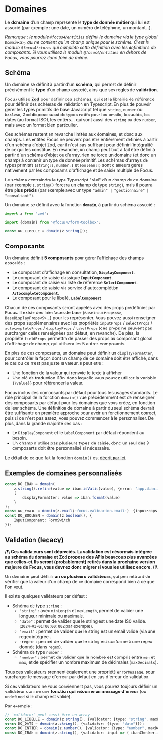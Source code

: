
<Meta title="Modèle métier/Domaines" />

# Domaines

Le **domaine** d'un champ représente le **type de donnée métier** qui lui est associé (par exemple : une date, un numéro de téléphone, un montant...).

_Remarque : le module `@focus4/entities` définit le domaine via le type global `Domain<S>`, qui ne contient qu'un champ unique pour le schéma. C'est le module `@focus4/stores` qui complète cette définition avec les définitions de composants. Si vous utilisez le module `@focus4/entities` en dehors de Focus, vous pourrez donc faire de même._

## Schéma

Un domaine se définit à partir d'un **schéma**, qui permet de définir précisément le **type** d'un champ associé, ainsi que ses règles de **validation**.

Focus utilise **[Zod](https://zod.dev/api)** pour définir ces schémas, qui est la librairie de référence pour définir des schémas de validation en Typescript. En plus de pouvoir gérer les types primitifs de base Javascript tel que `string`, `number` ou `boolean`, Zod dispose aussi de types natifs pour les emails, les uuids, les dates (au format ISO), les entiers... qui sont aussi des `string` ou des `number`, mais avec un format bien particulier.

Ces schémas restent en revanche limités aux domaines, et donc aux champs. Les entités Focus ne peuvent pas être entièrement définies à partir d'un schéma d'objet Zod, car il n'est pas suffisant pour définir l'intégralité de ce qui les constitue. En revanche, un champ peut tout à fait être défini à partir d'un schéma d'objet ou d'array, rien ne force un domaine (et donc un champ) à contenir un type de donnée primitif. Les schémas d'arrays de types primitifs (`string[]`, `number[]` et `boolean[]`) sont d'ailleurs gérés nativement par les composants d'affichage et de saisie multiple de Focus.

Le schéma contraindra le type Typescript "réel" d'un champ de ce domaine (par exemple `z.string()` forcera un champ de type `string`), mais il pourra être **plus précis** (par exemple avec un type `"admin" | "gestionnaire" | "consultant"`).

Un domaine se définit avec la fonction **`domain`**, à partir du schéma associé :

```ts
import z from "zod";

import {domain} from "@focus4/form-toolbox";

const DO_LIBELLE = domain(z.string());
```

## Composants

Un domaine définit **5 composants** pour gérer l'affichage des champs associés :

- Le composant d'affichage en consultation, **`DisplayComponent`**.
- Le composant de saisie classique **`InputComponent`**.
- Le composant de saisie via liste de réference **`SelectComponent`**.
- Le composant de saisie via service d'autocomplétion **`AutocompleteComponent`**.
- Le composant pour le libellé, **`LabelComponent`**

Chacun de ces composants seront appelés avec des props prédéfinies par Focus. Il existe des interfaces de base (`BaseInputProps<S>`, `BaseDisplayProps<S>`...) pour les représenter. Vous pouvez aussi renseigner des props supplémentaires avec les propriétés `inputProps` / `selectProps` / `autocompleteProps` / `displayProps` / `labelProps` (ces props ne peuvent pas surcharger celles renseignées par défaut, en revanche). De plus, la propriété `fieldProps` permettra de passer des props au composant global d'affichage de champ, qui utilisera les 5 autres composants.

En plus de ces composants, un domaine peut définir un `displayFormatter`, pour contrôler la façon dont un champ de ce domaine doit être affiché, dans le cas où ce n'est pas juste la valeur. Il peut être :

- Une fonction de la valeur qui renvoie le texte à afficher
- Une clé de traduction i18n, dans laquelle vous pouvez utiliser la variable `{{value}}` pour référencer la valeur.

Focus inclus des composants par défaut pour tous les usages standards. Le rôle principal de la fonction `domain()` vue précédemment est de renseigner des composants par défaut pour les domaines que vous créez, en fonction de leur schéma. Une définition de domaine à partir du seul schéma devrait être suffisante en première approche pour avoir un fonctionnement correct, puis si ce n'est pas assez, vous pouvez commencer à le personnaliser. De plus, dans la grande majorité des cas :

- Le `DisplayComponent` et le `LabelComponent` par défaut répondent au besoin.
- Un champ n'utilise pas plusieurs types de saisie, donc un seul des 3 composants doit être personnalisé si nécessaire.

Le détail de ce que fait la fonction `domain()` est [décrit par ici](/docs/docs/composants-composants-par-défaut--docs).

## Exemples de domaines personnalisés

```ts
const DO_IBAN = domain(
    z.string().refine(value => iban.isValid(value), {error: "app.iban.invalid"}),
    {
        displayFormatter: value => iban.format(value)
    }
);
const DO_EMAIL = domain(z.email("focus.validation.email"), {inputProps: {icon: "email"}});
const DO_BOOLEEN = domain(z.boolean(), {
    InputComponent: FormSwitch
});
```

## Validation (legacy)

**/!\ Ces validateurs sont dépréciés. La validation est désormais intégrée au schéma du domaine et Zod propose des APIs beaucoup plus avancées que celles-ci. Ils seront (probablement) retirés dans la prochaine version majeure de Focus, vous devriez donc migrer si vous les utilisez encore. /!\\**

Un domaine peut définir **un ou plusieurs validateurs**, qui permettront de vérifier que la valeur d'un champ de ce domaine correspond bien à ce que l'on veut.

Il existe quelques validateurs par défaut :

- Schéma de type `string` :
    - `"string"` : avec `minLength` et `maxLength`, permet de valider une longueur minimale ou maximale.
    - `"date"` : permet de valider que le string est une date ISO valide. (`2024-01-01T00:00:00Z` par exemple).
    - `"email"` : permet de valider que le string est un email valide (via une regex intégrée).
    - `"regex"` : permet de valider que le string est conforme à une regex donnée (dans `regex`).
- Schéma de type `number` :
    - `"number"` : permet de valider que le nombre est compris entre `min` et `max`, et de spécifier un nombre maximum de décimales (`maxDecimals`).

Tous ces validateurs prennent également une propriété `errorMessage`, pour surcharger le message d'erreur par défaut en cas d'erreur de validation.

Si ces validateurs ne vous conviennent pas, vous pouvez toujours définir un validateur comme une **fonction qui retourne un message d'erreur** (ou `undefined` si le champ est valide).

Par exemple :

```ts
// `validator` peut aussi être un array
const DO_LIBELLE = domain(z.string(), {validator: {type: "string", maxLength: 100}});
const DO_DATE = domain(z.string(), {validator: {type: "date"}});
const DO_ENTIER = domain(z.number(), {validator: {type: "number", maxDecimals: 0}});
const DO_IBAN = domain(z.string(), {validator: input => (!ibanChecker.isValid(input) ? "IBAN invalide" : undefined)});
```
